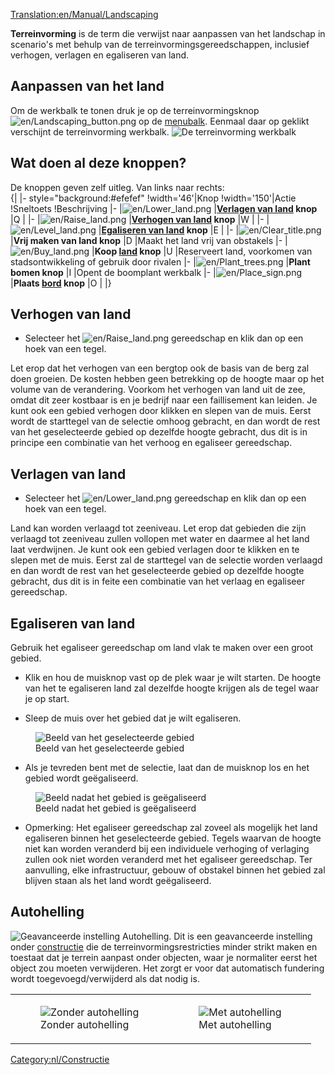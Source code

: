[[Translation:en/Manual/Landscaping]]
{{nl/Tutorial}}{{nl/Inhoudsopgave}}

'''Terreinvorming''' is de term die verwijst naar aanpassen van het landschap in scenario's met behulp van de terreinvormingsgereedschappen, inclusief verhogen, verlagen en egaliseren van land.

==Aanpassen van het land==
Om de werkbalk te tonen druk je op de terreinvormingsknop [[File:en/Landscaping button.png]] op de [[nl/Manual/Spelinterface#De_menubalk|menubalk]]. Eenmaal daar op geklikt verschijnt de terreinvorming werkbalk.
[[File:en/terreinvorming1.png|none|frame|De terreinvorming werkbalk]]

==Wat doen al deze knoppen?==
De knoppen geven zelf uitleg. Van links naar rechts:<br>
{| {{en/Wikitable}}
|- style="background:#efefef"
!width='46'|Knop
!width='150'|Actie
!Sneltoets
!Beschrijving
|-
|[[File:en/Lower land.png]]
|'''[[nl/Manual/Terreinvorming#Verlagen_van_land|Verlagen van land]] knop'''
|Q
|
|-
|[[File:en/Raise land.png]]
|'''[[nl/Manual/Terreinvorming#Verhogen_van_land|Verhogen van land]] knop'''
|W
|
|-
|[[File:en/Level land.png]]
|'''[[nl/Manual/Terreinvorming#Egaliseren_van_land|Egaliseren van land]] knop'''
|E
|
|-
|[[File:en/Clear title.png]]
|'''Vrij maken van land knop'''
|D
|Maakt het land vrij van obstakels
|-
|[[File:en/Buy land.png]]
|'''Koop [[en/Manual/Land|land]] knop'''
|U
|Reserveert land, voorkomen van stadsontwikkeling of gebruik door rivalen
|-
|[[File:en/Plant trees.png]]
|'''Plant bomen knop'''
|I
|Opent de boomplant werkbalk
|-
|[[File:en/Place sign.png]]
|'''Plaats [[en/sign|bord]] knop'''
|O
|
|}

==Verhogen van land==
* Selecteer het [[File:en/Raise land.png]] gereedschap en klik dan op een hoek van een tegel.
Let erop dat het verhogen van een bergtop ook de basis van de berg zal doen groeien. De kosten hebben geen betrekking op de hoogte maar op het volume van de verandering. Voorkom het verhogen van land uit de zee, omdat dit zeer kostbaar is en je bedrijf naar een faillisement kan leiden.
Je kunt ook een gebied verhogen door klikken en slepen van de muis. Eerst wordt de starttegel van de selectie omhoog gebracht, en dan wordt de rest van het geselecteerde gebied op dezelfde hoogte gebracht, dus dit is in principe een combinatie van het verhoog en egaliseer gereedschap.

==Verlagen van land==
* Selecteer het [[File:en/Lower land.png]] gereedschap en klik dan op een hoek van een tegel.
Land kan worden verlaagd tot zeeniveau. Let erop dat gebieden die zijn verlaagd tot zeeniveau zullen vollopen met water en daarmee al het land laat verdwijnen.
Je kunt ook een gebied verlagen door te klikken en te slepen met de muis. Eerst zal de starttegel van de selectie worden verlaagd en dan wordt de rest van het geselecteerde gebied op dezelfde hoogte gebracht, dus dit is in feite een combinatie van het verlaag en egaliseer gereedschap.

==Egaliseren van land==
Gebruik het egaliseer gereedschap om land vlak te maken over een groot gebied.

*Klik en hou de muisknop vast op de plek waar je wilt starten. De hoogte van het te egaliseren land zal dezelfde hoogte krijgen als de tegel waar je op start.

*Sleep de muis over het gebied dat je wilt egaliseren.
[[File:en/Level land before.png|center|none|frame|Beeld van het geselecteerde gebied]]

*Als je tevreden bent met de selectie, laat dan de muisknop los en het gebied wordt geëgaliseerd.
[[File:en/Level land after.png|center|none|frame|Beeld nadat het gebied is geëgaliseerd]]

*Opmerking: Het egaliseer gereedschap zal zoveel als mogelijk het land egaliseren binnen het geselecteerde gebied. Tegels waarvan de hoogte niet kan worden veranderd bij een individuele verhoging of verlaging zullen ook niet worden veranderd met het egaliseer gereedschap. Ter aanvulling, elke infrastructuur, gebouw of obstakel binnen het gebied zal blijven staan als het land wordt geëgaliseerd.

==Autohelling==
[[File:en/Terreinvorming4.png|right|frame|Geavanceerde instelling ''Autohelling''.]]
Dit is een geavanceerde instelling onder [[nl/Manual/Constructie|constructie]] die de terreinvormingsrestricties minder strikt maken en toestaat dat je terrein aanpast onder objecten, waar je normaliter eerst het object zou moeten verwijderen. Het zorgt er voor dat automatisch fundering wordt toegevoegd/verwijderd als dat nodig is.
{|
|[[File:en/Terreinvorming2.png|none|frame|Zonder autohelling]]
|[[File:en/Terreinvorming3.png|none|frame|Met autohelling]]
|}

{{nl/Kenmerken|0.6}}
[[Category:nl/Constructie]]